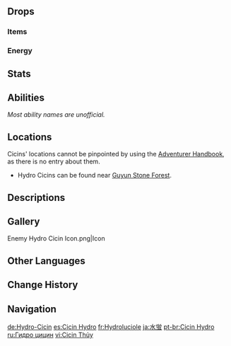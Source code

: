 {{Enemy Infobox
|image    = Enemy Hydro Cicin.png
|dmgtype  = Hydro
|weakpoint = no
|type     = Common Enemies
|family   = Mystical Beasts
|group    = Cicins
|location = Multiple
}}
{{Enemy Intro}}

==Drops==
===Items===
{{Drops Table|type=Cicins}}

===Energy===
{{Energy Drops
|type  = Hydro
|hp1   = 60
|p1    = 1
|hp2   = 0
|p2    = 1
}}

==Stats==
{{Enemy Stats
|phys_res     = &minus;50%
|hydro_res    = 50%
|hp_ratio     = .5
|hp_type      = 1
|atk_ratio    = .8
}}

==Abilities==
''Most ability names are unofficial.''
{{Enemy Attacks
|name_1 = Hydro Bolt
|desc_1 = Fires a bolt at the player, dealing '''100% ATK''' as {{Color|Hydro DMG}}.
|file_1 = Hydro Cicin Bolt
}}

==Locations==
Cicins' locations cannot be pinpointed by using the [[Adventurer Handbook]], as there is no entry about them.
*Hydro Cicins can be found near [[Guyun Stone Forest]].

==Descriptions==
{{Description|Little creatures that can ever so slightly manipulate Hydro.<br>They and other such creatures are known collectively as Cicins, and they truly adore the rare and wonderful Mist Grass plant. It is by exploiting this relationship that the Fatui Mages have sought to commandeer Cicins in battle.|[[Archive]]}}

==Gallery==
<gallery>
Enemy Hydro Cicin Icon.png|Icon
</gallery>

==Other Languages==
{{Other Languages
|en      = Hydro Cicin
|zhs     = 水萤
|zhs_rm  = Shuǐyíng
|zht     = 水螢
|zht_rm  = Shuǐyíng
|zh_tl   = Hydro Firefly
|ja      = 水蛍
|ja_rm   = Suikei
|ja_tl   = Hydro Firefly
|ko      = 물 치친
|ko_tl   = Hydro Cicin
|es      = Cicin Hydro
|es_tl   = Hydro Cicin
|fr      = Hydroluciole
|fr_tl   = Hydro {{Lex|Cicin|fr}}
|ru      = Гидро цицин
|ru_tl   = Hydro Cicin
|th      = Hydro Cicin
|vi      = Cicin Thủy
|vi_tl   = Hydro Cicin
|de      = Hydro-Cicin
|de_tl   = Hydro Cicin
|id      = Hydro Cicin
|pt      = Cicin Hydro
|pt_tl   = Hydro Cicin
|tr      = Su Cicini
|tr_tl   = {{Lex|Hydro|tr}} Cicin
|it      = Cicin di Hydro
|it_tl   = 
}}

==Change History==
{{Change History|1.0}}

==Navigation==
{{Enemy Navbox|type=Common}}

[[de:Hydro-Cicin]]
[[es:Cicin Hydro]]
[[fr:Hydroluciole]]
[[ja:水蛍]]
[[pt-br:Cicin Hydro]]
[[ru:Гидро цицин]]
[[vi:Cicin Thủy]]